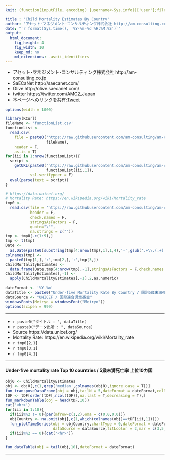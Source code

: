```yaml
---
knit: (function(inputFile, encoding) {username<-Sys.info()['user'];fileName<-'defaultPath.csv';pathToFile <-paste0('C:/Users/', username,'/Desktop/pathToCSV/');setwd(pathToFile);buf0<-read.csv(fileName,header = F,skip = 0,stringsAsFactor = F,check.names = F,fileEncoding = 'utf-8');timeStamp<-format(Sys.time(),'%Y%m%d%H%M%S');rmarkdown::render(inputFile, encoding = encoding, output_file = paste0('C:/Users/',username,buf0[2,1],'charts/','am-consulting.co.jp-ChildMortalityEstimates.html')) })

title : 'Child Mortality Estimates By Country'
author: 'アセット･マネジメント･コンサルティング株式会社 http://am-consulting.co.jp'
date: "`r format(Sys.time(), '%Y-%m-%d %H:%M:%S')`"
output: 
  html_document:
    fig_height: 4
    fig_width: 10
    keep_md: no
    md_extensions: -ascii_identifiers 
---
```

<link href="http://knowledgevault.saecanet.com/components/rmarkdown-html.css" rel="stylesheet">
<script src="http://knowledgevault.saecanet.com/components/JavascriptCode.js"></script>
<style>.main-container {max-width : 1000px;}</style>

- アセット･マネジメント･コンサルティング株式会社 http://am-consulting.co.jp
- SaECaNet http://saecanet.com/
- Olive http://olive.saecanet.com/
- twitter https://twitter.com/AMC2_Japan
- 本ページへのリンクを共有:<a href="https://twitter.com/share" class="twitter-share-button" data-via="AMC2_Japan" data-size="large">Tweet</a> <script>!function(d,s,id){var js,fjs=d.getElementsByTagName(s)[0],p=/^http:/.test(d.location)?'http':'https';if(!d.getElementById(id)){js=d.createElement(s);js.id=id;js.src=p+'://platform.twitter.com/widgets.js';fjs.parentNode.insertBefore(js,fjs);}}(document, 'script', 'twitter-wjs');</script>

```r
options(width = 1000)
```

```r
library(RCurl)
fileName <- 'functionList.csv'
functionList <-
  read.csv(
    file = paste0('https://raw.githubusercontent.com/am-consulting/am-consulting.github.io/master/csv/',
                  fileName),
    header = F,
    as.is = T)
for(iii in 1:nrow(functionList)){
  script <- 
    getURL(paste0("https://raw.githubusercontent.com/am-consulting/am-consulting.github.io/master/", 
                  functionList[iii,1]),
           ssl.verifypeer = F)
  eval(parse(text = script))
}
```

```r
# https://data.unicef.org/
# Mortality Rate: https://en.wikipedia.org/wiki/Mortality_rate
tmp0 <-
  read.csv(file = 'https://raw.githubusercontent.com/am-consulting/am-consulting.github.io/master/csv/unicef/U5MR_mortality_rate_39.csv',
           header = F,
           check.names = F,
           stringsAsFactors = F,
           quote="\"",
           na.strings = c(""))
tmp <- tmp0[-c(1:9),]
tmp <- t(tmp)
Date <-
  as.Date(paste0(substring(tmp[4:nrow(tmp),1],1,4),'-',gsub('.+\\.(.+)','\\1',tmp[4,1]),'-1'))
colnames(tmp) <- 
  paste0(tmp[1,],':',tmp[2,],':',tmp[3,])
ChildMortalityEstimates <-
  data.frame(Date,tmp[4:nrow(tmp),-1],stringsAsFactors = F,check.names = F,row.names = NULL)
ChildMortalityEstimates[,-1] <-
  apply(ChildMortalityEstimates[,-1],2,as.numeric)
```

```r
dateFormat <- '%Y-%m'
dataTitle <- paste0("Under-five Mortality Rate By Country / 国別5歳未満死亡率")
dataSource <- "UNICEF / 国際連合児童基金"
windowsFonts(Meiryo = windowsFont("Meiryo"))
options(scipen = 999)
```

***

- `r paste0("タイトル : ", dataTitle)`
- `r paste0("データ出所 : ", dataSource)`
- Source https://data.unicef.org/
- Mortality Rate: https://en.wikipedia.org/wiki/Mortality_rate
- `r tmp0[2,1]`
- `r tmp0[3,1]`
- `r tmp0[4,1]`

***

#### Under-five mortality rate Top 10 countries / 5歳未満死亡率 上位10カ国

```r
obj0 <- ChildMortalityEstimates
obj <- obj0[,c(1,grep('median',colnames(obj0),ignore.case = T))]
fun_transposeDataFrame(obj = obj,tailN = 5,dateFormat = dateFormat,colName = 'Country')
tDF <- tDF[order(tDF[,ncol(tDF)],na.last = T,decreasing = T),]
fun_markdownTable(obj = head(tDF,10))
cat('<hr>')
for(iii in 1:10){
  if(iii%%2 != 0){par(mfrow=c(1,2),oma = c(0,0,0,0))}
  objCountry <- na.omit(obj[,c(1,which(colnames(obj)==tDF[iii,1]))])
  fun_plotTimeSeries(obj = objCountry,chartType = 0,dateFormat = dateFormat,typeL = 'o',
                     dataSource = dataSource,fitLcolor = 2,mar = c(3,5,4,2))
  if(iii%%2 == 0){cat('<hr>')}
}
```

```r
fun_dataTable(obj = tail(obj,10),dateFormat = dateFormat)
```

***
<script>MakeNegative();</script>
<script>
  (function(i,s,o,g,r,a,m){i['GoogleAnalyticsObject']=r;i[r]=i[r]||function(){
  (i[r].q=i[r].q||[]).push(arguments)},i[r].l=1*new Date();a=s.createElement(o),
  m=s.getElementsByTagName(o)[0];a.async=1;a.src=g;m.parentNode.insertBefore(a,m)
  })(window,document,'script','https://www.google-analytics.com/analytics.js','ga');

  ga('create', 'UA-3077339-5', 'auto');
  ga('send', 'pageview');

</script>

